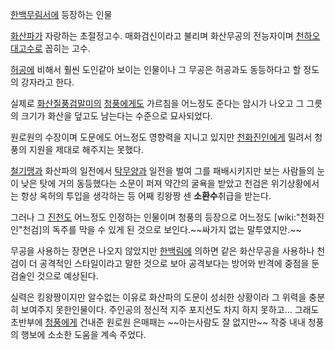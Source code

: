 [[한백무림서]]에 등장하는 인물

[[화산파]]가 자랑하는 초절정고수. 매화검신이라고 불리며 화산무공의 전능자이며 [[천하오대고수]]로 꼽히는 고수.

[[허공]]에 비해서 훨씬 도인같아 보이는 인물이나 그 무공은 허공과도 동등하다고 할 정도의 강자라고 한다.

실제로 [[화산질풍검]]말미의 [[청풍]]에게도 가르침을 어느정도 준다는 암시가 나오고 그 그릇의 크기가 화산을 덮고도 남는다는 수준으로 묘사되었다.

원로원의 수장이며 도문에도 어느정도 영향력을 지니고 있지만 [[천화진인]]에게 밀려서 청풍의 지원을 제대로 해주지는 못했다. 

[[철기맹]]과 화산파의 일전에서 [[탁무양]]과 일전을 벌여 그를 패배시키지만 보는 사람들의 눈이 낮은 탓에 거의 동등했다는 소문이 퍼져 약간의 굴욕을 받았고 천검은 위기상황에서는 항상 옥허의 투입을 생각하는 등 어째 킹왕짱 센 '''소환수'''취급을 받는다. 

그러나 그 [[진천]]도 어느정도 인정하는 인물이며 청풍의 등장으로 어느정도 [wiki:"천화진인"천검]의 독주를 막을 수 있게 된 것으로 보인다.~~싸가지 없는 말투였지만.~~

무공을 사용하는 장면은 나오지 않았지만 [[한백림]]에 의하면 같은 화산무공을 사용하나 천검이 더 공격적인 스타일이라고 말한 것으로 보아 공격보다는 방어와 반격에 중점을 둔 검술인 것으로 예상된다.

실력은 킹왕짱이지만 알수없는 이유로 화산파의 도문이 성쇠한 상황이라 그 위력을 충분히 보여주지 못한인물이다. 주인공의 정신적 지주 포지션도 차지 하지 못하고... 그래도 초반부에 [[청풍]]에게 건내준 원로원 은매패는 ~~아는사람도 잘 없지만~~ 작중 내내 청풍의 행보에 소소한 도움을 계속 주었다.
